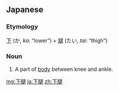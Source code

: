 ==Japanese==
{{ja-kanjitab|か|たい|yomi=on}}

===Etymology===
[[下]] (か, ''ka'': “lower”) + [[腿]] (たい, ''tai'': “thigh”)

===Noun===
{{ja-noun|かたい}}

# {{lb|ja|anatomy|sort=かたい}} A part of [[body]] between knee and ankle.

[[mg:下腿]]
[[ja:下腿]]
[[zh:下腿]]